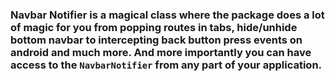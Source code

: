 ### Navbar Notifier is a magical class where the package does a lot of magic for you from popping routes in tabs, hide/unhide bottom navbar to intercepting back button press events on android and much more. And more importantly you can have access to the `NavbarNotifier` from any part of your application.











